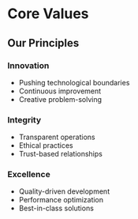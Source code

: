 
# Core Values

## Our Principles

### Innovation
- Pushing technological boundaries
- Continuous improvement
- Creative problem-solving

### Integrity
- Transparent operations
- Ethical practices
- Trust-based relationships

### Excellence
- Quality-driven development
- Performance optimization
- Best-in-class solutions

<Highlight 
  type="attention"
  title="Cultural Foundation"
  description="Our values guide every decision we make and every solution we develop."
/> 
